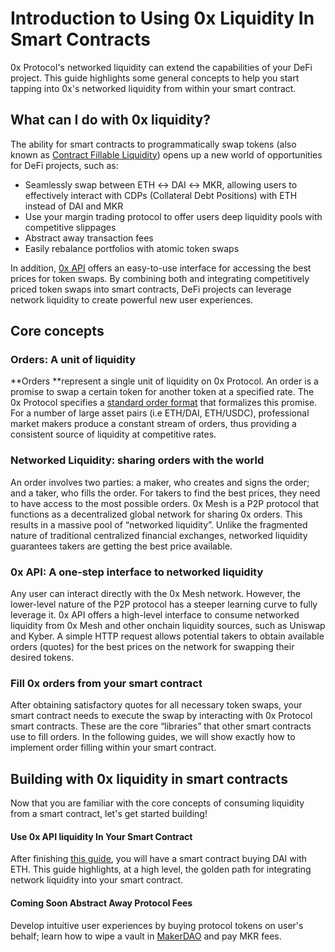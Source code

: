 # Introduction to Using 0x Liquidity In Smart Contracts

0x Protocol's networked liquidity can extend the capabilities of your DeFi project. This guide highlights some general concepts to help you start tapping into 0x's networked liquidity from within your smart contract.


## What can I do with 0x liquidity?

The ability for smart contracts to programmatically swap tokens (also known as [Contract Fillable Liquidity](https://blog.0xproject.com/contract-fillable-liquidity-made-simple-8b9cf1b2f2f2)) opens up a new world of opportunities for DeFi projects, such as:

* Seamlessly swap between ETH ↔ DAI ↔ MKR, allowing users to effectively interact with CDPs (Collateral Debt Positions) with ETH instead of DAI and MKR
* Use your margin trading protocol to offer users deep liquidity pools with competitive slippages
* Abstract away transaction fees
* Easily rebalance portfolios with atomic token swaps

In addition, [0x API](/docs/api) offers an easy-to-use interface for accessing the best prices for token swaps. By combining both and integrating competitively priced token swaps into smart contracts, DeFi projects can leverage network liquidity to create powerful new user experiences.


## Core concepts

### Orders: A unit of liquidity

**Orders **represent a single unit of liquidity on 0x Protocol. An order is a promise to swap a certain token for another token at a specified rate. The 0x Protocol specifies a [standard order format](../core-concepts#the-0x-order-message-format) that formalizes this promise. For a number of large asset pairs (i.e ETH/DAI, ETH/USDC), professional market makers produce a constant stream of orders, thus providing a consistent source of liquidity at competitive rates.

### Networked Liquidity: sharing orders with the world

An order involves two parties: a maker, who creates and signs the order; and a taker, who fills the order. For takers to find the best prices, they need to have access to the most possible orders. 0x Mesh is a P2P protocol that functions as a decentralized global network for sharing 0x orders. This results in a massive pool of “networked liquidity”. Unlike the fragmented nature of traditional centralized financial exchanges, networked liquidity guarantees takers are getting the best price available.

### 0x API: A one-step interface to networked liquidity

Any user can interact directly with the 0x Mesh network. However, the lower-level nature of the P2P protocol has a steeper learning curve to fully leverage it. 0x API offers a high-level interface to consume networked liquidity from 0x Mesh and other onchain liquidity sources, such as Uniswap and Kyber. A simple HTTP request allows potential takers to obtain available orders (quotes) for the best prices on the network for swapping their desired tokens.

### Fill 0x orders from your smart contract

After obtaining satisfactory quotes for all necessary token swaps, your smart contract needs to execute the swap by interacting with 0x Protocol smart contracts. These are the core “libraries” that other smart contracts use to fill orders.  In the following guides, we will show exactly how to implement order filling within your smart contract.

## Building with 0x liquidity in smart contracts

Now that you are familiar with the core concepts of consuming liquidity from a smart contract, let's get started building!

#### Use 0x API liquidity In Your Smart Contract

After finishing [this guide](/docs/guides/use-0x-api-liquidity-in-your-smart-contracts), you will have a smart contract buying DAI with ETH. This guide highlights, at a high level, the golden path for integrating network liquidity into your smart contract.

#### **Coming Soon**  Abstract Away Protocol Fees

Develop intuitive user experiences by buying protocol tokens on user's behalf; learn how to wipe a vault in [MakerDAO](https://makerdao.com/en/) and pay MKR fees.
